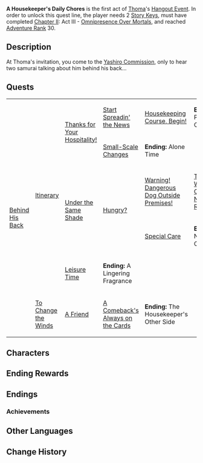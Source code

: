 {{Act Infobox
|image          = Story Card Hangout Thoma.png
|type           = Hangout
|act            = I
|character      = Thoma
|ARReq          = 30
|archonQuestReq = [[Chapter II]]: Act III - [[Omnipresence Over Mortals]]
|keyReq         = 2
}}
'''A Housekeeper's Daily Chores ''' is the first act of [[Thoma]]'s [[Hangout Event]]. In order to unlock this quest line, the player needs 2 [[Story Key]]s, must have completed [[Chapter II]]: Act III - [[Omnipresence Over Mortals]], and reached [[Adventure Rank]] 30.

==Description==
At Thoma's invitation, you come to the [[Yashiro Commission]], only to hear two samurai talking about him behind his back...

==Quests==
{|class="wikitable" style="width:100%;"
|-
|rowspan="6"|[[Behind His Back]]
|rowspan="5"|[[Host's Invitation|Itinerary]]
|rowspan="2"|[[Thanks for Your Hospitality!]]
|[[Start Spreadin' the News]]
|[[Start Spreadin' the News#Housekeeping Course, Begin!|Housekeeping Course, Begin!]]
|'''Ending:''' Popular Class
|-
|[[Small-Scale Changes]]
|'''Ending:''' Alone Time
|-
|rowspan="2"|[[Under the Same Shade]]
|rowspan="2"|[[Under the Same Shade#Hungry?|Hungry?]]
|[[Ninken by the Shore|Warning! Dangerous Dog Outside Premises!]]
|[[Ninken by the Shore#Those Who Can Never Return|Those Who Can Never Return]]
|'''Ending:''' The Sea Breeze Carries Memories
|-
|[[Bits and Bobs for Cats and Dogs|Special Care]]
|'''Ending:''' New Clothes!
|-
|[[A Trip for Two in Ritou|Leisure Time]]
|'''Ending:''' A Lingering Fragrance
|-
|[[Unforeseen Circumstances#To Change the Winds|To Change the Winds]]
|[[Unforeseen Circumstances#A Friend|A Friend]]
|[[Unforeseen Circumstances#A Comeback's Always on the Cards|A Comeback's Always on the Cards]]
|'''Ending:''' The Housekeeper's Other Side
|}

==Characters==
{{Character Appearances|type=Hangout Event}}

==Ending Rewards==
{{Hangout Event Rewards
|1 hangout memory = {{Card|Adventure EXP|100}}<!--
------------------->{{Card|Hero's Wit|5}}<!--
------------------->{{Card|"Warmth"|5}}
|2 hangout memory = {{Card|Adventure EXP|100}}<!--
------------------->{{Card|Primogem|20}}<!--
------------------->{{Card|Guide to Transience|3}}
|3 hangout memory = {{Card|Adventure EXP|100}}<!--
------------------->{{Card|Hero's Wit|5}}<!--
------------------->{{Card|Agnidus Agate Fragment|3}}
|4 hangout memory = {{Card|Adventure EXP|100}}<!--
------------------->{{Card|Primogem|20}}<!--
------------------->{{Card|"Warmth"|5}}
|5 hangout memory = {{Card|Adventure EXP|100}}<!--
------------------->{{Card|Hero's Wit|5}}<!--
------------------->{{Card|Agnidus Agate Fragment|3}}
|6 hangout memory = {{Card|Adventure EXP|100}}<!--
------------------->{{Card|Primogem|20}}<!--
------------------->{{Card|Guide to Transience|3}}
}}

==Endings==
{{Hangout Event Endings
|character    = Thoma
|act          = 1
|ending1      = Popular Class
|ending1_text = Active engagement, that's what you like to see!
|ending2      = Alone Time
|ending2_text = Knitting a sweater is harder than one might imagine.
|ending3      = The Sea Breeze Carries Memories
|ending3_text = Only companionship can alleviate solitude and pain.
|ending4      = New Clothes!
|ending_alt4  = New Clothes
|ending4_text = Thoma knits sweaters for the stray cats and dogs, but it seems that one doesn't quite fit.
|ending5      = A Lingering Fragrance
|ending5_text = Hopefully, this omamori can bring you more good luck.
|ending6      = The Housekeeper's Other Side
|ending6_text = "Looks like being a housekeeper's the more relaxing and interesting job after all."
}}

===Achievements===
{{Achievement Topic Table|quest=A Housekeeper's Daily Chores|requirements=1}}

==Other Languages==
{{Other Languages
|en      = A Housekeeper's Daily Chores
|zhs     = 家政官的日常工作
|zhs_rm  = Jiāzhèng Guān de Rìcháng Gōngzuò
|zht     = 家政官的日常工作
|zht_rm  = Jiāzhèng Guān de Rìcháng Gōngzuò
|zh_tl   = Housekeeper's Daily Work
|ja      = 家司の日頃の業務
|ja_rm   = Keishi no Higoro no Gyoumu
|ja_tl   = A Housekeeper's Normal Duties
|ja_note = 家司 = "steward in charge of the affairs of nobles of the third rank and higher (from the middle of the Heian period)"<sup>[https://jisho.org/search/家司 Dictionary]</sup>
|ko      = 가사 관리원의 하루일과
|ko_rm   = 
|ko_tl   = 
|es      = Los quehaceres cotidianos de un amo de llaves
|es_tl   = The Daily Chores Of A Housekeeper
|es_note = The phrase {{Lang|es=''amo de llaves''|es_tl=master/owner of keys|mini=1}} is used to refer to a housekeeper.
|fr      = Les tâches quotidiennes d'un serviteur
|fr_tl   = The Daily Tasks of a Servant
|ru      = Домашние дела
|ru_tl   = 
|th      = งานประจำวันของพ่อบ้าน
|th_rm   = 
|th_tl   = 
|vi      = Công Việc Thường Ngày Của {{tt|Quản Gia|管家}}
|vi_tl   = Housekeeper's Daily Work
|de      = Die täglichen Aufgaben eines Haushälters
|de_tl   = Housekeeper's Daily Tasks
|id      = Pekerjaan Sehari-Hari Seorang Pengurus Rumah Tangga
|id_tl   = Daily Chores of A Housekeeper
|pt      = Rotina de Serviços Domésticos
|pt_tl   = Routine of Household Services
}}

==Change History==
{{Change History|2.2}}